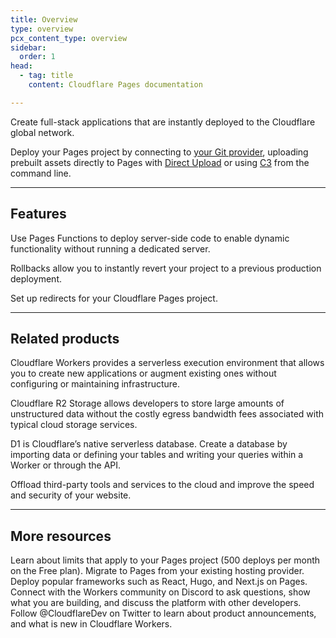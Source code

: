 ```yaml
---
title: Overview
type: overview
pcx_content_type: overview
sidebar:
  order: 1
head:
  - tag: title
    content: Cloudflare Pages documentation

---
```



<Description>

Create full-stack applications that are instantly deployed to the Cloudflare global network.
</Description>

<Plan type="all" />

Deploy your Pages project by connecting to [your Git provider](/pages/get-started/git-integration/), uploading prebuilt assets directly to Pages with [Direct Upload](/pages/get-started/direct-upload/) or using [C3](/pages/get-started/c3/) from the command line.

***

## Features

<Feature header="Pages Functions" href="/pages/functions/">

Use Pages Functions to deploy server-side code to enable dynamic functionality without running a dedicated server.


</Feature>

<Feature header="Rollbacks" href="/pages/configuration/rollbacks/">

Rollbacks allow you to instantly revert your project to a previous production deployment.


</Feature>

<Feature header="Redirects" href="/pages/configuration/redirects/">

Set up redirects for your Cloudflare Pages project.


</Feature>

***

## Related products

<RelatedProduct header="Workers" href="/workers/" product="workers">

Cloudflare Workers provides a serverless execution environment that allows you to create new applications or augment existing ones without configuring or maintaining infrastructure.


</RelatedProduct>

<RelatedProduct header="R2" href="/r2/" product="r2">

Cloudflare R2 Storage allows developers to store large amounts of unstructured data without the costly egress bandwidth fees associated with typical cloud storage services.


</RelatedProduct>

<RelatedProduct header="D1" href="/d1/" product="d1">

D1 is Cloudflare’s native serverless database. Create a database by importing data or defining your tables and writing your queries within a Worker or through the API.


</RelatedProduct>

<RelatedProduct header="Zaraz" href="/zaraz/" product="zaraz">

Offload third-party tools and services to the cloud and improve the speed and security of your website.


</RelatedProduct>

***

## More resources

<CardGrid>

<LinkTitleCard title="Limits" href="/pages/platform/limits/" icon="document">
Learn about limits that apply to your Pages project (500 deploys per month on the Free plan).
</LinkTitleCard>

<LinkTitleCard title="Migration guides" href="/pages/migrations/" icon="pen">
Migrate to Pages from your existing hosting provider.
</LinkTitleCard>

<LinkTitleCard title="Framework guides" href="/pages/framework-guides/" icon="open-book">
Deploy popular frameworks such as React, Hugo, and Next.js on Pages.
</LinkTitleCard>

<LinkTitleCard title="Developer Discord" href="https://discord.cloudflare.com" icon="discord">
Connect with the Workers community on Discord to ask questions, show what you are building, and discuss the platform with other developers.
</LinkTitleCard>

<LinkTitleCard title="@CloudflareDev" href="https://x.com/cloudflaredev" icon="x.com">
Follow @CloudflareDev on Twitter to learn about product announcements, and what is new in Cloudflare Workers.
</LinkTitleCard>

</CardGrid>
